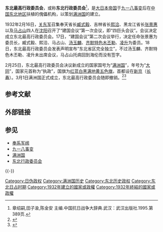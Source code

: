 {{refimprove|time=2015-09-15T01:48:07+00:00}}
{{Infobox Former Country
|conventional_long_name = 东北最高行政委员会
|native_name = 
|common_name = 
|country =
|era = 第二次世界大戰
|status = [[大日本帝國傀儡政權列表|日本的傀儡政權]]<br>[[历史上未受国际普遍承认国家列表|未受国际普遍承认的政權]]
|empire = 日本
|
|event_start            = 召開「建國會議」
|date_start             = 1932年2月16日
|event_end              = [[滿洲國|滿洲國]]成立
|date_end               = 1932年3月1日
|
|event1                 = 建國會議第二次會議
|date_event1            = 1932年2月17日
|event2                 = 聲明宣布獨立
|date_event2            =  1932年2月18日
|event3                 = 
|date_event3            = 
|event4                 = 
|date_event4            = 
|
|life_span = 1932年
|
|government_type = [[傀儡政權|傀儡政府]]
|leader1                = 張景惠
|year_leader1           = 1932年
|title_leader           = 委員長
|
|p1 = 中華民國
|flag_p1 = Flag of the Republic of China.svg
|s1 = 满洲国
|flag_s1 = Flag of Manchukuo.svg
|
|image_flag = 
|alt_flag   = 
|flag_type  =
|
|today = {{PRC}}<br>{{PRK}}
}}
<!-- 旗帜被隐藏，详见讨论页
{{Multiple image
|align     = right
|direction = vertical
|width     = 250
|image1    = Flag of Fengtian clique.svg
|caption1  = <center>東北最高行政委員會旗幟{{来源请求}}</center>
}}
-->
'''东北最高行政委员会'''，或称'''东北行政委员会'''<ref>章绍嗣,田子渝,陈金安 主编.中国抗日战争大辞典.武汉：武汉出版社.1995.第389页.</ref>，是[[大日本帝国|大日本帝国]]于[[九一八事变|九一八事变]]后在[[中国东北地区|中国东北地区]]扶植的傀儡机构，以策划[[满洲国|满洲国]]的建立。

1932年2月16日，[[关东军|关东军]]召集奉天省长[[臧式毅|臧式毅]]、吉林省长[[熙洽|熙洽]]、黑龙江省长[[张景惠|张景惠]]以及[[马占山|马占山]]四人在[[沈阳|沈阳]]召开了“建国会议”第一次会议，即“四巨头会议”。会议决定成立东北最高行政委员会。17日，“建国会议”第二次会议举行，决定任命张景惠为委员长，臧式毅、熙洽、马占山、[[汤玉麟|汤玉麟]]、[[齐默特色木丕勒|齐默特色木丕勒]]、[[凌升|凌升]]为委员。18日，东北最高行政委员会发表声明宣布“东北省区完全独立”，不过汤玉麟、齐默特色木丕勒、凌升未出席会议，马占山托病回到海伦而没有签字。

2月25日，东北最高行政委员会决议新成立的国家国号为“[[满洲国|满洲国]]”，年号为“[[大同_(满洲国)|大同]]”，国家元首称为“执政”，国旗为[[满洲国国旗|红蓝白黑满地黄五色旗]]，首都设在[[新京|新京]]（[[长春|长春]]）。3月1日满洲国正式成立，东北最高行政委员会随即撤销。<ref>{{cite book|title=《中华法学大辞典·宪法学卷》|editor=许崇德主编|publisher=中国检察出版社|year=1995}}</ref><ref>{{cite book|title=《民国史纪事本末·三 南京国民政府确立时期（上）|editor=魏宏远主编|publisher=辽宁人民出版社|year=1998|chapter=伪满洲国的成立}}</ref>

== 参考文献 ==
{{reflist}}

== 外部链接 ==

== 参见 ==
* [[奉系军阀|奉系军阀]]
* [[九一八事变|九一八事变]]
* [[满洲国|满洲国]]
* [[东北行政委员会|东北行政委员会]]

{{-}}
{{大东亚共荣圈}}

{{DEFAULTSORT:Dōngběi zuìgāo xíngzhèng wěiyuánhuì}}
[[Category:日伪政权|Category:日伪政权]]
[[Category:满洲国历史|Category:满洲国历史]]
[[Category:东北历史政权|Category:东北历史政权]]
[[Category:东北日占时期|Category:东北日占时期]]
[[Category:1932年建立的國家或政權|Category:1932年建立的國家或政權]]
[[Category:1932年終結的國家或政權|Category:1932年終結的國家或政權]]